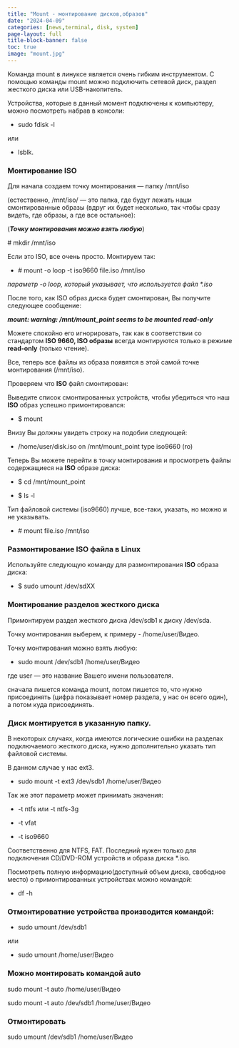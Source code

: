 ```yaml
---
title: "Mount - монтирование дисков,образов"
date: "2024-04-09"
categories: [news,terminal, disk, system]
page-layout: full
title-block-banner: false
toc: true
image: "mount.jpg"
---
```


Команда mount в линуксе является очень гибким инструментом. С помощью команды mount можно подключить сетевой диск, раздел жесткого диска или USB-накопитель.

Устройства, которые в данный момент подключены к компьютеру, можно посмотреть набрав в консоли:

- sudo fdisk -l

или

- lsblk.

### Монтирование ISO

Для начала создаем точку монтирования — папку /mnt/iso

(естественно, /mnt/iso/ — это папка, где будут лежать наши смонтированные образы (вдруг их будет несколько, так чтобы сразу видеть, где образы, а где все остальное):

(***Точку монтирования можно взять любую***)

\# mkdir /mnt/iso

Если это ISO, все очень просто. Монтируем так:

- \# mount -o loop -t iso9660 file.iso /mnt/iso

*параметр -o loop, который указывает, что используется файл \*.iso*

После того, как ISO образ диска будет смонтирован, Вы получите следующее сообщение:

***mount: warning: /mnt/mount_point seems to be mounted read-only***

 Можете спокойно его игнорировать, так как в соответствии со стандартом **ISO 9660, ISO образы**
 всегда монтируются только в режиме **read-only** (только чтение).

Все, теперь все файлы из образа появятся в этой самой точке монтирования (/mnt/iso).

Проверяем что **ISO** файл смонтирован:

Выведите список смонтированных устройств, чтобы убедиться что наш **ISO** образ успешно
примонтировался:

- $ mount

Внизу Вы должны увидеть строку на подобии следующей:

- /home/user/disk.iso on /mnt/mount_point type iso9660 (ro)

Теперь Вы можете перейти в точку монтирования и просмотреть файлы содержащиеся на **ISO** образе
диска:

- $ cd /mnt/mount_point

- $ ls -l

Тип файловой системы (iso9660) лучше, все-таки, указать, но можно и не указывать.

- \# mount file.iso /mnt/iso

### Размонтирование **ISO** файла в **Linux**

Используйте следующую команду для размонтирования **ISO** образа диска:

- $ sudo umount /dev/sdXX

### Монтирование разделов жесткого диска

Примонтируем раздел жесткого диска /dev/sdb1 к диску /dev/sda.

Точку монтирования выберем, к примеру - /home/user/Видео.

Точку монтирования можно взять любую:

- sudo mount /dev/sdb1 /home/user/Видео

где user — это название Вашего имени пользователя.

сначала пишется команда mount, потом пишется то, что нужно присоединять (цифра показывает номер раздела, у нас он всего один), а потом куда присоединять.

### Диск монтируется в указанную папку.

В некоторых случаях, когда имеются логические ошибки на разделах подключаемого жесткого диска, нужно дополнительно указать тип файловой системы.

В данном случае у нас ext3.

- sudo mount -t ext3 /dev/sdb1 /home/user/Видео

Так же этот параметр может принимать значения:

- -t ntfs или -t ntfs-3g

- -t vfat

- -t iso9660

Соответственно для NTFS, FAT. Последний нужен только для подключения CD/DVD-ROM устройств и образа диска *.iso.

Посмотреть полную информацию(доступный объем диска, свободное место) о примонтированных устройствах можно командой:

- df -h

### Отмонтироватние устройства производится командой:

- sudo umount /dev/sdb1

или

- sudo umount /home/user/Видео

### Можно монтировать командой **auto**

sudo mount -t auto /home/user/Видео

sudo mount -t auto /dev/sdb1 /home/user/Видео

### Отмонтировать

sudo umount /dev/sdb1 /home/user/Видео




